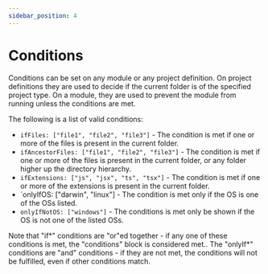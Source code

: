 ```yaml
---
sidebar_position: 4
---
```


# Conditions

Conditions can be set on any module or any project definition.  On project definitions they are used to decide if the current folder is of the specified project type.  On a module, they are used to prevent the module from running unless the conditions are met.

The following is a list of valid conditions:

- `ifFiles: ["file1", "file2", "file3"]` - The condition is met if one or more of the files is present in the current folder.
- `ifAncestorFiles: ["file1", "file2", "file3"]` - The condition is met if one or more of the files is present in the current folder, or any folder higher up the directory hierarchy.
- `ifExtensions: ["js", "jsx", "ts", "tsx"]` - The condition is met if one or more of the extensions is present in the current folder.
- `onlyIfOS: ["darwin", "linux"] - The condition is met only if the OS is one of the OSs listed.
- `onlyIfNotOS: ["windows"]` - The conditions is met only be shown if the OS is not one of the listed OSs.

Note that "if*" conditions are "or"ed together - if any one of these conditions is met, the "conditions" block is considered met.. The "onlyIf*" conditions are "and" conditions - if they are not met, the conditions will not be fulfilled, even if other conditions match.
